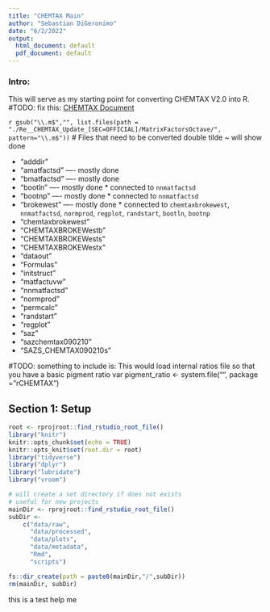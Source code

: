 ```yaml
---
title: "CHEMTAX Main"
author: "Sebastian DiGeronimo"
date: "6/2/2022"
output:
  html_document: default
  pdf_document: default
---
```


### Intro: 
This will serve as my starting point for converting CHEMTAX V2.0 into R.
#TODO: fix this: [CHEMTAX Document](./Re__CHEMTAX_Update_[SEC=OFFICIAL]/Re__CHEMTAX_Update_[SEC=OFFICIAL]/CHEMTAX 2 Octave version.docx)

`r gsub("\\.m$","", list.files(path = "./Re__CHEMTAX_Update_[SEC=OFFICIAL]/MatrixFactorsOctave/", pattern="\\.m$"))`
# Files that need to be converted
double tilde ~ will show done

* "adddir"
* "amatfactsd"                    ---- mostly done
* "bmatfactsd"                    ---- mostly done        
* "bootln"                        ---- mostly done * connected to `nnmatfactsd`
* "bootnp"                        ---- mostly done * connected to `nnmatfactsd`             
* "brokewest"                     ---- mostly done * connected to `chemtaxbrokewest`, 
                                  `nnmatfactsd`,  `normprod`, `regplot`, 
                                  `randstart`, `bootln`, `bootnp`
* "chemtaxbrokewest"    
* "CHEMTAXBROKEWestb"   
* "CHEMTAXBROKEWests"   
* "CHEMTAXBROKEWestx"   
* "dataout"             
* "Formulas"           
* "initstruct"          
* "matfactuvw"          
* "nnmatfactsd"         
* "normprod"            
* "permcalc"            
* "randstart"          
* "regplot"             
* "saz"                 
* "sazchemtax090210"    
* "SAZS_CHEMTAX090210s"


#TODO: something to include is:
This would load internal ratios file so that you have a basic pigment ratio var
pigment_ratio <- system.file("", package = "rCHEMTAX")

## Section 1: Setup

```r
root <- rprojroot::find_rstudio_root_file()
library("knitr")
knitr::opts_chunk$set(echo = TRUE)
knitr::opts_knit$set(root.dir = root)
library("tidyverse")
library("dplyr")
library("lubridate")
library("vroom")


```

```r
# will create a set directory if does not exists
# useful for new projects
mainDir <- rprojroot::find_rstudio_root_file()
subDir <-
    c("data/raw",
      "data/processed",
      "data/plots",
      "data/metadata",
      "Rmd",
      "scripts")

fs::dir_create(path = paste0(mainDir,"/",subDir))
rm(mainDir, subDir)
```

this is a test help me
```r

```

